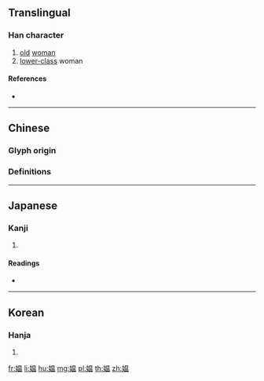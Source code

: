 {{character info/new}}
{{also|媼}}
==Translingual==

===Han character===
{{Han char|rn=38|rad=女|as=09|sn=12|four=|canj=VABT|ids=⿰女昷}}

# [[old]] [[woman]]
# [[lower-class]] woman

====References====
* {{Han ref|kx=0267.361|dkj=06565|dj=0535.190|hdz=21065.040|uh=5AAA|ud=23210}}

----

==Chinese==

===Glyph origin===
{{Han etym}}

===Definitions===
{{zh-see|媼}}

----

==Japanese==

===Kanji===
{{ja-kanji|grade=|rs=女09}}

# {{defn|lang=ja|sort=女09}}

====Readings====
* {{ja-readings|on=[[おう]] (ō)|kun=[[おうな]] (ouna)}}

----

==Korean==

===Hanja===
{{ko-hanja|hangeul=오|rv=o|mr=o}}

# {{defn|lang=ko|sort=女09}}

[[fr:媪]]
[[li:媪]]
[[hu:媪]]
[[mg:媪]]
[[pl:媪]]
[[th:媪]]
[[zh:媪]]